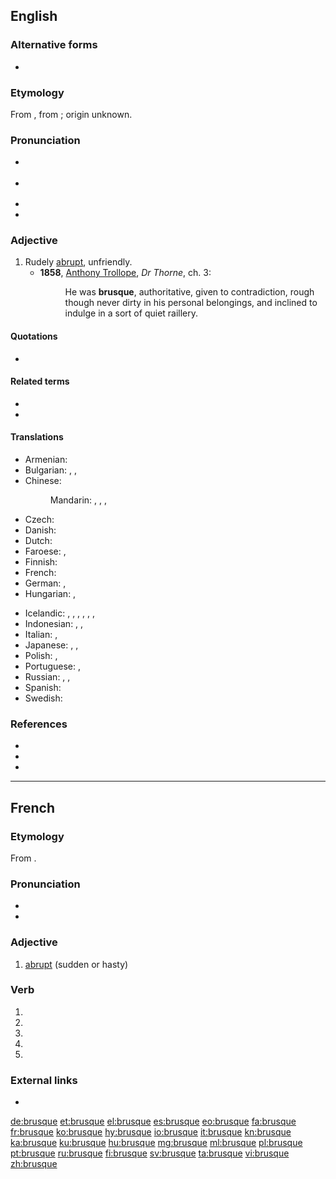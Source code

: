 {{also|Brusque|brusqué}}
==English==

===Alternative forms===
* {{l|en|brusk}}

===Etymology===
From {{etyl|fr|en}} {{m|fr|brusque}}, from {{etyl|it|en}} {{m|it|brusco||rude, sharp, sour}}; origin unknown.

===Pronunciation===
* {{a|UK}} {{IPA|/bɹuːsk/|lang=en}}
* {{a|US}} {{IPA|/bɹʌsk/|lang=en}}
* {{audio|en-us-brusque.ogg|Audio (US)|lang=en}}
* {{rhymes|ʌsk|lang=en}}

===Adjective===
{{en-adj|er|more}}

# Rudely [[abrupt]], unfriendly.
#* '''1858''', [[w:Anthony_Trollope|Anthony Trollope]], ''Dr Thorne'', ch. 3:
#*: He was '''brusque''', authoritative, given to contradiction, rough though never dirty in his personal belongings, and inclined to indulge in a sort of quiet raillery.

====Quotations====
* {{seemoreCites|lang=en}}

====Related terms====
* {{l|en|brusquely}}
* {{l|en|brusqueness}}

====Translations====
{{trans-top|rudely abrupt, unfriendly}}
* Armenian: {{t+|hy|բռի}}
* Bulgarian: {{t+|bg|груб}}, {{t+|bg|ря́зък}}, {{t+|bg|безцеремо́нен}}
* Chinese:
*: Mandarin: {{t+|cmn|唐突|tr=tángtū|sc=Hani}}, {{t+|cmn|粗暴|tr=cūbào|sc=Hani}}, {{t+|cmn|無禮|sc=Hani}}, {{t+|cmn|无礼|tr=wúlǐ|sc=Hani}}
* Czech: {{t|cs|bryskní}}
* Danish: {{t|da|brysk}}
* Dutch: {{t+|nl|bruusk}}
* Faroese: {{t|fo|kvettorðaður}}, {{t|fo|hvassorðaður}}
* Finnish: {{t+|fi|töykeä}}
* French: {{t+|fr|brusque}}
* German: {{t+|de|brüskierend}}, {{t+|de|brüsk}}
* Hungarian: {{t+|hu|nyers}}, {{t+|hu|durva}}
{{trans-mid}}
* Icelandic: {{t|is|þurr á manninn}}, {{t|is|þurr á manninn|m}}, {{t|is|stuttur í spuna|m}}, {{t+|is|stuttaralegur|m}}, {{t+|is|hranalegur|m}}, {{t|is|byrstur|m}}, {{t+|is|ruddalegur|m}}
* Indonesian: {{t+|id|serampangan}}, {{t+|id|kasar}}, {{t+|id|hantam kromo}}
* Italian: {{t+|it|brusco|m}}, {{t+|it|brusca|f}}
* Japanese: {{t|ja|素っ気ない|tr=そっけない, sokkenai|sc=Jpan}}, {{t|ja|ぶっきら棒|tr=ぶっきらぼうな, bukkirabō na|alt=ぶっきら棒な|sc=Jpan}}, {{t+|ja|無礼|tr=ぶれいな, burei na|alt=無礼な|sc=Jpan}}
* Polish: {{t+|pl|opryskliwy|m}}, {{t+|pl|szorstki|m}}
* Portuguese: {{t+|pt|brusco|m}}, {{t+|pt|brusca|f}}
* Russian: {{t+|ru|гру́бый}}, {{t+|ru|ре́зкий}}, {{t+|ru|бесцеремо́нный}}
* Spanish: {{t|es|brusco}}
* Swedish: {{t+|sv|brysk}}
{{trans-bottom}}

===References===
* {{R:Webster 1913}}
* {{R:Century 1911}}
* {{R:OneLook}}

----

==French==
{{wikipedia|lang=fr}}

===Etymology===
From {{etyl|it|fr}} {{m|it|brusco}}.

===Pronunciation===
* {{IPA|/bʁysk/|lang=fr}}
* {{audio|Fr-brusque.ogg|brusque|lang=fr}}

===Adjective===
{{fr-adj}}

# [[abrupt]] (sudden or hasty)

===Verb===
{{fr-verb-form}}

# {{inflection of|brusquer||1|s|pres|indc|lang=fr}}
# {{inflection of|brusquer||3|s|pres|indc|lang=fr}}
# {{inflection of|brusquer||1|s|pres|subj|lang=fr}}
# {{inflection of|brusquer||3|s|pres|subj|lang=fr}}
# {{inflection of|brusquer||2|s|impr|lang=fr}}

===External links===
* {{R:TLFi}}

[[de:brusque]]
[[et:brusque]]
[[el:brusque]]
[[es:brusque]]
[[eo:brusque]]
[[fa:brusque]]
[[fr:brusque]]
[[ko:brusque]]
[[hy:brusque]]
[[io:brusque]]
[[it:brusque]]
[[kn:brusque]]
[[ka:brusque]]
[[ku:brusque]]
[[hu:brusque]]
[[mg:brusque]]
[[ml:brusque]]
[[pl:brusque]]
[[pt:brusque]]
[[ru:brusque]]
[[fi:brusque]]
[[sv:brusque]]
[[ta:brusque]]
[[vi:brusque]]
[[zh:brusque]]